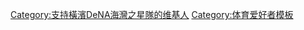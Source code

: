 {{Userbox
|border-c=#000080
|border-s=1
|id-c=#0000FF
|id-s=15
|id-fc=#FFFFFF
|info-c=#000080
|info-s=8
|info-fc=#FFFFFF
|id=[[File:Emblem-star.svg]]
|info=這個用戶是'''[[橫濱DeNA海灣之星|<span style = "color:#FFFFFF;">橫濱DeNA海灣之星隊</span>]]'''的球迷。
}}

<includeonly>
[[Category:支持橫濱DeNA海灣之星隊的维基人]]</includeonly><noinclude>
[[Category:体育爱好者模板]]
</noinclude>